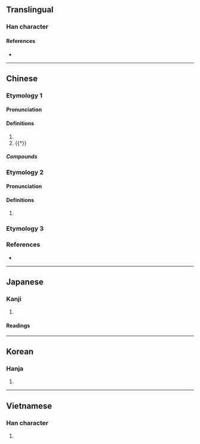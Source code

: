 {{also|嗳}}
{{character info}}
==Translingual==

===Han character===
{{Han char|rn=30|rad=口|as=13|sn=16|four=62047|canj=RBBE|ids=⿰口愛}}

====References====
* {{Han ref|kx=0210.220|dkj=04394|dj=0433.100|hdz=10693.040|uh=566F|ud=22127|bh=BEBC|bd=48828}}

----

==Chinese==
{{zh-forms|s=嗳}}

===Etymology 1===

====Pronunciation====
{{zh-pron
|m=ǎi
|c=ngoi3,ngoi2,oi2,oi3
|h=pfs=ôi
|cat=interj,v
}}
{{zh-attn-split}}

====Definitions====
{{zh-hanzi}}

# {{n-g|An interjection expressing [[disagreement]] or [[negation]].}}
# {{†}} {{zh-synonym|噯氣|to [[belch]]; to [[burp]]}}

=====Compounds=====
{{zh-der|噴雲噯霧|噯呀|噯唷|噯喲|噯氣|噯喲喲}}

===Etymology 2===

====Pronunciation====
{{zh-pron
|m=ài
|cat=interj
}}

====Definitions====
{{zh-hanzi}}

# {{n-g|An interjection expressing [[annoyance]] or [[regret]].}}

===Etymology 3===
{{zh-see|哎|v}}

===References===
* {{R:yue:mfccd}}

----

==Japanese==

===Kanji===
{{ja-kanji|grade=|rs=口13}}

# {{rfdef|ja|sort=口13}}

====Readings====
{{ja-readings
|goon=あい
|kanon=あい
|on=がい
|kun=あつかい-, いき-, おくび-
}}

----

==Korean==

===Hanja===
{{ko-hanja|hangeul=애|rv=ae|mr=ae}}

# {{rfdef|ko|sort=口13}}

----

==Vietnamese==

===Han character===
{{vi-hantu|[[áy]]|rs=口13}}

# {{rfdef|vi|sort=口13}}